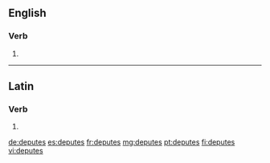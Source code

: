 ==English==

===Verb===
{{head|en|verb form}}

# {{en-third-person singular of|depute}}

----

==Latin==

===Verb===
{{la-verb-form|dēputēs}}

# {{inflection of|dēputō||2|s|pres|act|sub|lang=la}}

[[de:deputes]]
[[es:deputes]]
[[fr:deputes]]
[[mg:deputes]]
[[pt:deputes]]
[[fi:deputes]]
[[vi:deputes]]